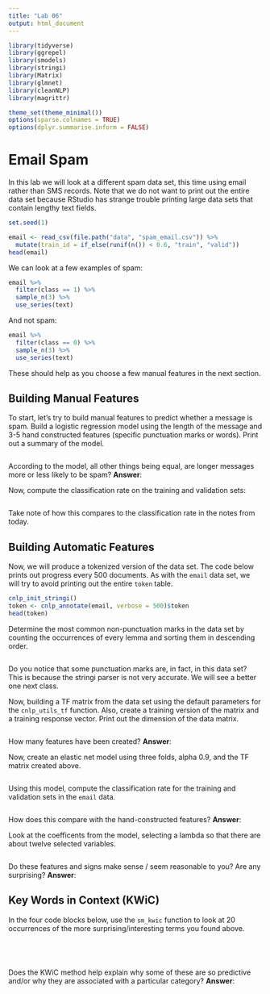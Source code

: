 ```yaml
---
title: "Lab 06"
output: html_document
---
```


```r
library(tidyverse)
library(ggrepel)
library(smodels)
library(stringi)
library(Matrix)
library(glmnet)
library(cleanNLP)
library(magrittr)

theme_set(theme_minimal())
options(sparse.colnames = TRUE)
options(dplyr.summarise.inform = FALSE)
```

# Email Spam

In this lab we will look at a different spam data set, this time using email
rather than SMS records. Note that we do not want to print out the entire
data set because RStudio has strange trouble printing large data sets that
contain lengthy text fields.

```r
set.seed(1)

email <- read_csv(file.path("data", "spam_email.csv")) %>%
  mutate(train_id = if_else(runif(n()) < 0.6, "train", "valid"))
head(email)
```

We can look at a few examples of spam:

```r
email %>%
  filter(class == 1) %>%
  sample_n(3) %>%
  use_series(text)
```

And not spam:

```r
email %>%
  filter(class == 0) %>%
  sample_n(3) %>%
  use_series(text)
```

These should help as you choose a few manual features in the next section.

## Building Manual Features

To start, let's try to build manual features to predict whether a message is
spam. Build a logistic regression model using the length of the message and
3-5 hand constructed features (specific punctuation marks or words). Print
out a summary of the model.

```r

```

According to the model, all other things being equal, are longer messages more
or less likely to be spam? **Answer**:

Now, compute the classification rate on the training and validation sets:

```r

```

Take note of how this compares to the classification rate in the notes from
today.

## Building Automatic Features

Now, we will produce a tokenized version of the data set. The code below prints
out progress every 500 documents. As with the `email` data set, we will try to
avoid printing out the entire `token` table.

```r
cnlp_init_stringi()
token <- cnlp_annotate(email, verbose = 500)$token
head(token)
```

Determine the most common non-punctuation marks in the data set by counting the
occurrences of every lemma and sorting them in descending order.

```r

```

Do you notice that some punctuation marks are, in fact, in this data set? This
is because the stringi parser is not very accurate. We will see a better one
next class.

Now, building a TF matrix from the data set using the default parameters for the
`cnlp_utils_tf` function. Also, create a training version of the matrix and a
training response vector. Print out the dimension of the data matrix.

```r

```

How many features have been created? **Answer**:

Now, create an elastic net model using three folds, alpha 0.9, and the TF
matrix created above.

```r

```

Using this model, compute the classification rate for the training and
validation sets in the `email` data.

```r

```

How does this compare with the hand-constructed features? **Answer**:

Look at the coefficents from the model, selecting a lambda so that there are
about twelve selected variables.

```r

```

Do these features and signs make sense / seem reasonable to you? Are any
surprising? **Answer**: 

## Key Words in Context (KWiC)

In the four code blocks below, use the `sm_kwic` function to look at 20
occurrences of the more surprising/interesting terms you found above.

```r

```

```r

```

```r

```

```r

```

Does the KWiC method help explain why some of these are so predictive and/or
why they are associated with a particular category? **Answer**:
